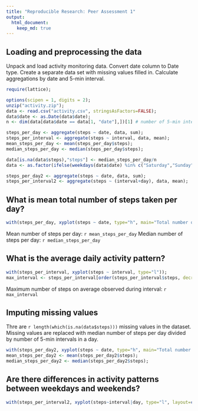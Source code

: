 ```yaml
---
title: "Reproducible Research: Peer Assessment 1"
output: 
  html_document:
    keep_md: true
---
```



## Loading and preprocessing the data

Unpack and load activity monitoring data. Convert date column to Date type. Create a separate data set with missing values filled in. Calculate aggregations by date and 5-min interval.
``` r
require(lattice);

options(scipen = 1, digits = 2);
unzip("activity.zip");
data <- read.csv("activity.csv", stringsAsFactors=FALSE);
data$date <- as.Date(data$date);
n <- dim(data[data$date == data[1, "date"],])[1] # number of 5-min intervals in a day

steps_per_day <- aggregate(steps ~ date, data, sum);
steps_per_interval <- aggregate(steps ~ interval, data, mean);
mean_steps_per_day <- mean(steps_per_day$steps);
median_steps_per_day <- median(steps_per_day$steps);

data[is.na(data$steps),"steps"] <- median_steps_per_day/n
data <- as.factor(ifelse(weekdays(data$date) %in% c("Saturday","Sunday"), "weekend", "weekday"));

steps_per_day2 <- aggregate(steps ~ date, data, sum);
steps_per_interval2 <- aggregate(steps ~ (interval+day), data, mean);
```

## What is mean total number of steps taken per day?

``` r
with(steps_per_day, xyplot(steps ~ date, type="h", main="Total number of steps"));
```
Mean number of steps per day: `r mean_steps_per_day`
Median number of steps per day: `r median_steps_per_day`


## What is the average daily activity pattern?

``` r
with(steps_per_interval, xyplot(steps ~ interval, type="l"));
max_interval <- steps_per_interval[order(steps_per_interval$steps, decreasing=T)[1],"interval"]
```

Maximum number of steps on average observed during interval: `r max_interval`

## Imputing missing values

Thre are `r length(which(is.na(data$steps)))` missing values in the dataset.
Missing values are replaced with median number of steps per day divided by number of 5-min intervals in a day.
``` r
with(steps_per_day2, xyplot(steps ~ date, type="h", main="Total number of steps"));
mean_steps_per_day2 <- mean(steps_per_day2$steps);
median_steps_per_day2 <- median(steps_per_day2$steps);
```


## Are there differences in activity patterns between weekdays and weekends?
```r
with(steps_per_interval2, xyplot(steps~interval|day, type="l", layout=c(1, 2)));
```